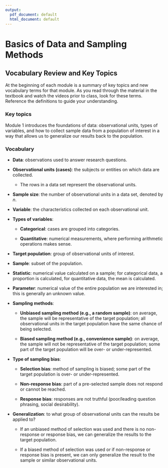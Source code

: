 ```yaml
---
output:
  pdf_document: default
  html_document: default
---
```

# Basics of Data and Sampling Methods

## Vocabulary Review and Key Topics 

At the beginning of each module is a summary of key topics and new vocabulary terms for that module. As you read through the material in the textbook and watch the videos prior to class, look for these terms.  Reference the definitions to guide your understanding.

### Key topics

Module 1 introduces the foundations of data: observational units, types of variables, and how to collect sample data from a population of interest in a way that allows us to generalize our results back to the population.

### Vocabulary

* **Data**: observations used to answer research questions.

* **Observational units (cases)**: the subjects or entities on which data are collected.

    * The rows in a data set represent the observational units.

* **Sample size**: the number of observational units in a data set, denoted by $n$.

* **Variable**: the characteristics collected on each observational unit.

* **Types of variables**:

    * **Categorical**: cases are grouped into categories.


    * **Quantitative**: numerical measurements, where performing arithmetic operations makes sense.

* **Target population**: group of observational units of interest.

* **Sample**: subset of the population.

* **Statistic**: numerical value calculated on a sample; for categorical data, a proportion is calculated, for quantitative data, the mean is calculated.

* **Parameter**: numerical value of the entire population we are interested in; this is generally an unknown value.

* **Sampling methods**:

    * **Unbiased sampling method (e.g., a random sample)**: on average, the sample will be representative of the target population; all observational units in the target population have the same chance of being selected.

    * **Biased sampling method (e.g., convenience sample)**: on average, the sample will not be representative of the target population; some part of the target population will be over- or under-represented.

* **Type of sampling bias**:

    * **Selection bias**: method of sampling is biased; some part of the target population is over- or under-represented.

    * **Non-response bias**: part of a pre-selected sample does not respond or cannot be reached.

    * **Response bias**: responses are not truthful (poor/leading question phrasing, social desirability).
    
* **Generalization**: to what group of observational units can the results be applied to?  

    * If an unbiased method of selection was used and there is no non-response or response bias, we can generalize the results to the target population.

    * If a biased method of selection was used or if non-response or response bias is present, we can only generalize the result to the sample or similar observational units. 

\newpage